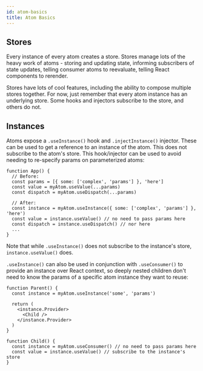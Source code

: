 ```yaml
---
id: atom-basics
title: Atom Basics
---
```

<!-- 

Through the rest of this tutorial we'll implement parts of this playground with Zedux:

<ApisPlayground /> -->

## Stores

Every instance of every atom creates a store. Stores manage lots of the heavy work of atoms - storing and updating state, informing subscribers of state updates, telling consumer atoms to reevaluate, telling React components to rerender.

Stores have lots of cool features, including the ability to compose multiple stores together. For now, just remember that every atom instance has an underlying store. Some hooks and injectors subscribe to the store, and others do not.

## Instances

Atoms expose a `.useInstance()` hook and `.injectInstance()` injector. These can be used to get a reference to an instance of the atom. This does not subscribe to the atom's store. This hook/injector can be used to avoid needing to re-specify params on parameterized atoms:

```tsx
function App() {
  // Before:
  const params = [{ some: ['complex', 'params'] }, 'here']
  const value = myAtom.useValue(...params)
  const dispatch = myAtom.useDispatch(...params)

  // After:
  const instance = myAtom.useInstance({ some: ['complex', 'params'] }, 'here')
  const value = instance.useValue() // no need to pass params here
  const dispatch = instance.useDispatch() // nor here
  ...
}
```

Note that while `.useInstance()` does not subscribe to the instance's store, `instance.useValue()` does.

`.useInstance()` can also be used in conjunction with `.useConsumer()` to provide an instance over React context, so deeply nested children don't need to know the params of a specific atom instance they want to reuse:

```tsx
function Parent() {
  const instance = myAtom.useInstance('some', 'params')

  return (
    <instance.Provider>
      <Child />
    </instance.Provider>
  )
}

function Child() {
  const instance = myAtom.useConsumer() // no need to pass params here
  const value = instance.useValue() // subscribe to the instance's store
}
```
